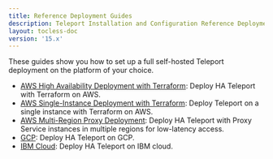 ```yaml
---
title: Reference Deployment Guides
description: Teleport Installation and Configuration Reference Deployment Guides.
layout: tocless-doc
version: '15.x'
---
```


These guides show you how to set up a full self-hosted Teleport deployment on
the platform of your choice.

- [AWS High Availability Deployment with Terraform](/docs/deploy-a-cluster/deployments/aws-ha-autoscale-cluster-terraform): Deploy HA Teleport with
  Terraform on AWS.
- [AWS Single-Instance Deployment with Terraform](/docs/deploy-a-cluster/deployments/aws-starter-cluster-terraform): Deploy Teleport on a single instance with
  Terraform on AWS.
- [AWS Multi-Region Proxy
  Deployment](/docs/deploy-a-cluster/deployments/aws-gslb-proxy-peering-ha-deployment): Deploy HA
  Teleport with Proxy Service instances in multiple regions for low-latency
  access.
- [GCP](/docs/deploy-a-cluster/deployments/gcp): Deploy HA Teleport on GCP.
- [IBM Cloud](/docs/deploy-a-cluster/deployments/ibm): Deploy HA Teleport on IBM cloud.
